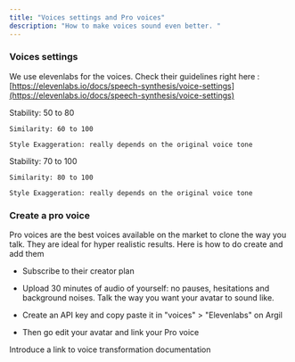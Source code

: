 ```yaml
---
title: "Voices settings and Pro voices"
description: "How to make voices sound even better. "
---
```


### Voices settings

We use elevenlabs for the voices. Check their guidelines right here : [https://elevenlabs.io/docs/speech-synthesis/voice-settings](https://elevenlabs.io/docs/speech-synthesis/voice-settings)

<AccordionGroup>
  <Accordion title="For most voices" defaultOpen={false}>
    Stability: 50 to 80

    Similarity: 60 to 100

    Style Exaggeration: really depends on the original voice tone
  </Accordion>

  <Accordion title="For a personal voice or pro voice" defaultOpen={false}>
    Stability: 70 to 100

    Similarity: 80 to 100

    Style Exaggeration: really depends on the original voice tone
  </Accordion>
</AccordionGroup>

### Create a pro voice

Pro voices are the best voices available on the market to clone the way you talk. They are ideal for hyper realistic results. Here is how to do create and add them

* Subscribe to their creator plan

* Upload 30 minutes of audio of yourself: no pauses, hesitations and background noises. Talk the way you want your avatar to sound like.&#x20;

* Create an API key and copy paste it in "voices" > "Elevenlabs" on Argil

* Then go edit your avatar and link your Pro voice

Introduce a link to voice transformation documentation
